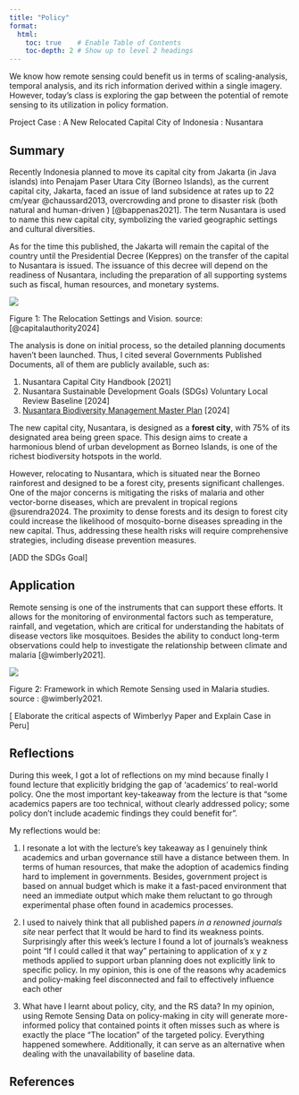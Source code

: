 ```yaml
---
title: "Policy"
format:
  html:
    toc: true    # Enable Table of Contents
    toc-depth: 2 # Show up to level 2 headings
---
```


We know how remote sensing could benefit us in terms of scaling-analysis, temporal analysis, and its rich information derived within a single imagery. However, today’s class is exploring the gap between the potential of remote sensing to its utilization in policy formation.

Project Case : A New Relocated Capital City of Indonesia : Nusantara

## Summary

Recently Indonesia planned to move its capital city from Jakarta (in Java islands) into Penajam Paser Utara City (Borneo Islands), as the current capital city, Jakarta, faced an issue of land subsidence at rates up to 22 cm/year @chaussard2013, overcrowding and prone to disaster risk (both natural and human-driven ) [@bappenas2021]. The term Nusantara is used to name this new capital city, symbolizing the varied geographic settings and cultural diversities.

As for the time this published, the Jakarta will remain the capital of the country until the Presidential Decree (Keppres) on the transfer of the capital to Nusantara is issued. The issuance of this decree will depend on the readiness of Nusantara, including the preparation of all supporting systems such as fiscal, human resources, and monetary systems.

![](images/clipboard-3462147358.png)

Figure 1: The Relocation Settings and Vision. source: [@capitalauthority2024]

The analysis is done on initial process, so the detailed planning documents haven’t been launched. Thus, I cited several Governments Published Documents, all of them are publicly available, such as:

1.  Nusantara Capital City Handbook \[2021\]
2.  Nusantara Sustainable Development Goals (SDGs) Voluntary Local Review Baseline \[2024\]
3.  [Nusantara Biodiversity Management Master Plan](https://ikn.go.id/storage/pedoman-nusantara/1/nusantara-biodiversity-management-master-plan-2024.pdf) \[2024\]

The new capital city, Nusantara, is designed as a **forest city**, with 75% of its designated area being green space. This design aims to create a harmonious blend of urban development as Borneo Islands, is one of the richest biodiversity hotspots in the world.

However, relocating to Nusantara, which is situated near the Borneo rainforest and designed to be a forest city, presents significant challenges. One of the major concerns is mitigating the risks of malaria and other vector-borne diseases, which are prevalent in tropical regions @surendra2024. The proximity to dense forests and its design to forest city could increase the likelihood of mosquito-borne diseases spreading in the new capital. Thus, addressing these health risks will require comprehensive strategies, including disease prevention measures.

\[ADD the SDGs Goal\]

## Application

Remote sensing is one of the instruments that can support these efforts. It allows for the monitoring of environmental factors such as temperature, rainfall, and vegetation, which are critical for understanding the habitats of disease vectors like mosquitoes. Besides the ability to conduct long-term observations could help to investigate the relationship between climate and malaria [@wimberly2021].

![](images/clipboard-687725868.png)

Figure 2: Framework in which Remote Sensing used in Malaria studies. source : @wimberly2021.

\[ Elaborate the critical aspects of Wimberlyy Paper and Explain Case in Peru\]

## Reflections

During this week, I got a lot of reflections on my mind because finally I found lecture that explicitly bridging the gap of ‘academics’ to real-world policy. One the most important key-takeaway from the lecture is that “some academics papers are too technical, without clearly addressed policy; some policy don’t include academic findings they could benefit for”.

My reflections would be:

1.  I resonate a lot with the lecture’s key takeaway as I genuinely think academics and urban governance still have a distance between them. In terms of human resources, that make the adoption of academics finding hard to implement in governments. Besides, government project is based on annual budget which is make it a fast-paced environment that need an immediate output which make them reluctant to go through experimental phase often found in academics processes.

2.  I used to naively think that all published papers *in a renowned journals site* near perfect that It would be hard to find its weakness points. Surprisingly after this week’s lecture I found a lot of journals’s weakness point “If I could called it that way” pertaining to application of x y z methods applied to support urban planning does not explicitly link to specific policy. In my opinion, this is one of the reasons why academics and policy-making feel disconnected and fail to effectively influence each other

3.  What have I learnt about policy, city, and the RS data? In my opinion, using Remote Sensing Data on policy-making in city will generate more-informed policy that contained points it often misses such as where is exactly the place “The location” of the targeted policy. Everything happened somewhere. Additionally, it can serve as an alternative when dealing with the unavailability of baseline data.

## References
